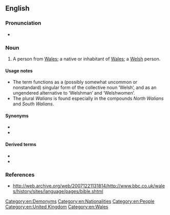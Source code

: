 ==English==

===Pronunciation===
* {{a|UK}} {{IPA|/ˈwei.li.ən/|lang=en}}

===Noun===
{{en-noun|Welsh|s}}

# A person from [[Wales]]; a native or inhabitant of [[Wales]]; a [[Welsh]] person.

====Usage notes====
* The term functions as a (possibly somewhat uncommon or nonstandard) singular form of the collective noun ‘Welsh’, and as an ungendered alternative to ‘Welshman’ and ‘Welshwomen’.
* The plural ''Walians'' is found especially in the compounds ''North Walians'' and ''South Walians''.

====Synonyms====
* {{l|en|Welshman}}
* {{l|en|Welshwoman}}

====Derived terms====
* {{l|en|North Walian}}
* {{l|en|South Walian}}

===References===
* http://web.archive.org/web/20071221131814/http://www.bbc.co.uk/wales/history/sites/language/pages/bible.shtml

[[Category:en:Demonyms]]
[[Category:en:Nationalities]]
[[Category:en:People]]
[[Category:en:United Kingdom]]
[[Category:en:Wales]]